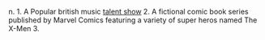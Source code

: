 n.
1. A Popular british music [[talent show]] 
2. A fictional comic book series published by Marvel Comics featuring a variety of super heros named The X-Men
3.